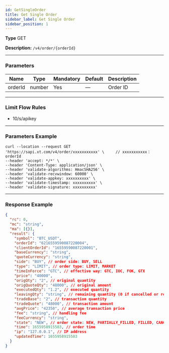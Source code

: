 ```yaml
---
id: GetSingleOrder
title: Get Single Order
sidebar_label: Get Single Order
sidebar_position: 1
---
```


**Type** GET

**Description:** `/v4/order/{orderId}`

---

### Parameters

| Name    | Type   | Mandatory | Default | Description |
| ------- | ------ | --------- | ------- | ----------- |
| orderId | number | Yes       | —       | Order ID    |

---

### Limit Flow Rules

- 10/s/apikey

---

### Parameters Example

```
curl --location --request GET 'https://sapi.xt.com/v4/order/xxxxxxxxxxx' \     // xxxxxxxxxxx：orderId
--header 'accept: */*' \
--header 'Content-Type: application/json' \
--header 'validate-algorithms: HmacSHA256' \
--header 'validate-recvwindow: 60000' \
--header 'validate-appkey: xxxxxxxxxx' \
--header 'validate-timestamp: xxxxxxxxxx' \
--header 'validate-signature: xxxxxxxxxx'
```

---

### Response Example

```json title="Response"
{
  "rc": 0,
  "mc": "string",
  "ma": [{}],
  "result": {
    "symbol": "BTC_USDT",
    "orderId": "6216559590087220004",
    "clientOrderId": "16559590087220001",
    "baseCurrency": "string",
    "quoteCurrency": "string",
    "side": "BUY", // order side: BUY, SELL
    "type": "LIMIT", // order type: LIMIT, MARKET
    "timeInForce": "GTC", // effective way: GTC, IOC, FOK, GTX
    "price": "40000",
    "origQty": "2", // original quantity
    "origQuoteQty": "48000", // original amount
    "executedQty": "1.2", // executed quantity
    "leavingQty": "string", // remaining quantity (0 if cancelled or rejected)
    "tradeBase": "2", // transaction quantity
    "tradeQuote": "48000", // transaction amount
    "avgPrice": "42350", // average transaction price
    "fee": "string", // handling fee
    "feeCurrency": "string",
    "state": "NEW", // order state: NEW, PARTIALLY_FILLED, FILLED, CANCELED, REJECTED, EXPIRED
    "time": 1655958915583, // order time
    "ip": "127.0.0.1", // IP address
    "updatedTime": 1655958915583
  }
}
```
